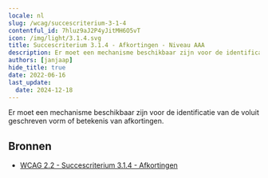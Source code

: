 ```yaml
---
locale: nl
slug: /wcag/succescriterium-3-1-4
contentful_id: 7hluz9aJ2P4yJitMH6O5vT
icon: /img/light/3.1.4.svg
title: Succescriterium 3.1.4 - Afkortingen - Niveau AAA
description: Er moet een mechanisme beschikbaar zijn voor de identificatie van de voluit geschreven vorm of betekenis van afkortingen.
authors: [janjaap]
hide_title: true
date: 2022-06-16
last_update:
  date: 2024-12-18
---
```


<Hero
  title="Afkortingen"
  image="/img/light/3.1.4.svg"
  alt="WCAG 3.1.4 - Image"
  prefix="Succescriterium 3.1.4"
  suffix="Niveau AAA"
/>

Er moet een mechanisme beschikbaar zijn voor de identificatie van de voluit geschreven vorm of betekenis van afkortingen.

## Bronnen

- [WCAG 2.2 - Succescriterium 3.1.4 - Afkortingen](https://www.w3.org/Translations/WCAG22-nl/#afkortingen)
